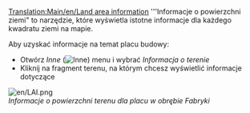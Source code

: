 [[Translation:Main/en/Land area information]]
'''Informacje o powierzchni ziemi" to narzędzie, które wyświetla istotne informacje dla każdego kwadratu ziemi na mapie.

Aby uzyskać informacje na temat placu budowy:

*Otwórz ''Inne'' ([[File:en/Manual html 51cda05b.png|Inne]]) menu i wybrać ''Informacja o terenie''
*Kliknij na fragment terenu, na którym chcesz wyświetlić informacje dotyczące

[[File:en/LAI.png]]<br>
''Informacje o powierzchni terenu dla placu w obrębie Fabryki''
